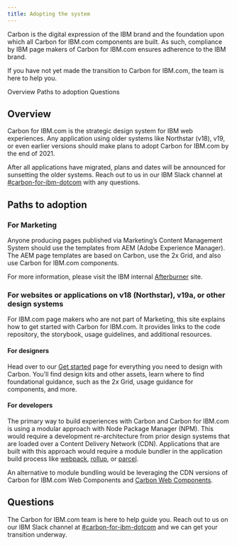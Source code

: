 ```yaml
---
title: Adopting the system
---
```



<PageDescription>

Carbon is the digital expression of the IBM brand and the foundation upon which all Carbon for IBM.com components are built. As such, compliance by IBM page makers of Carbon for IBM.com ensures adherence to the IBM brand.

If you have not yet made the transition to Carbon for IBM.com, the team is here to help you.

</PageDescription>

<AnchorLinks>

<AnchorLink>Overview</AnchorLink>
<AnchorLink>Paths to adoption</AnchorLink>
<AnchorLink>Questions</AnchorLink>

</AnchorLinks>

## Overview

Carbon for IBM.com is the strategic design system for IBM web experiences. Any application using older systems like Northstar (v18), v19, or even earlier versions should make plans to adopt Carbon for IBM.com by the end of 2021.

After all applications have migrated, plans and dates will be announced for sunsetting the older systems. Reach out to us in our IBM Slack channel at [#carbon-for-ibm-dotcom](https://ibm-studios.slack.com/archives/C2PLX8GQ6) with any questions.

## Paths to adoption

### For Marketing

Anyone producing pages published via Marketing’s Content Management System should use the templates from AEM (Adobe Experience Manager). The AEM page templates are based on Carbon, use the 2x Grid, and also use Carbon for IBM.com components.

For more information, please visit the IBM internal [Afterburner](https://w3.ibm.com/w3publisher/adobe/platforms/content-management) site.

### For websites or applications on v18 (Northstar), v19a, or other design systems

For IBM.com page makers who are not part of Marketing, this site explains how to get started with Carbon for IBM.com. It provides links to the code repository, the storybook, usage guidelines, and additional resources.

#### For designers

Head over to our [Get started](../../designing/) page for everything you need to design with Carbon. You’ll find design kits and other assets, learn where to find foundational guidance, such as the 2x Grid, usage guidance for components, and more.

#### For developers

The primary way to build experiences with Carbon and Carbon for IBM.com is using a modular approach with Node Package Manager (NPM). This would require a development re-architecture from prior design systems that are loaded over a Content Delivery Network (CDN). Applications that are built with this approach would require a module bundler in the application build process like [webpack](https://webpack.github.io/), [rollup](https://rollupjs.org/), or [parcel](https://parceljs.org/).

An alternative to module bundling would be leveraging the CDN versions of <Link to="/developing/frameworks/web-components">Carbon for IBM.com Web Components</Link> and [Carbon Web Components](https://www.carbondesignsystem.com/developing/frameworks/web-components/).

## Questions

The Carbon for IBM.com team is here to help guide you. Reach out to us on our IBM Slack channel at
[#carbon-for-ibm-dotcom](https://ibm-studios.slack.com/archives/C2PLX8GQ6) and we can get your transition underway.
